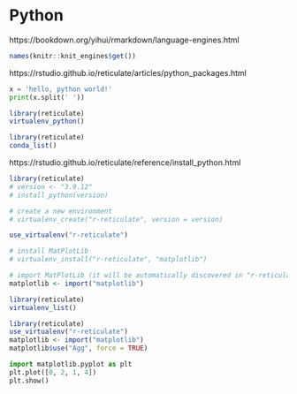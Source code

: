 # Python

https://bookdown.org/yihui/rmarkdown/language-engines.html

```r
names(knitr::knit_engines$get())
```
https://rstudio.github.io/reticulate/articles/python_packages.html

```python
x = 'hello, python world!'
print(x.split(' '))
```

```r
library(reticulate)
virtualenv_python()
```

```r
library(reticulate)
conda_list()
```

https://rstudio.github.io/reticulate/reference/install_python.html

```r
library(reticulate)
# version <- "3.9.12"
# install_python(version)

# create a new environment 
# virtualenv_create("r-reticulate", version = version)

use_virtualenv("r-reticulate")

# install MatPlotLib
# virtualenv_install("r-reticulate", "matplotlib")

# import MatPlotLib (it will be automatically discovered in "r-reticulate")
matplotlib <- import("matplotlib")
```

```r
library(reticulate)
virtualenv_list()
```

```r
library(reticulate)
use_virtualenv("r-reticulate")
matplotlib <- import("matplotlib")
matplotlib$use("Agg", force = TRUE)
```

```python
import matplotlib.pyplot as plt
plt.plot([0, 2, 1, 4])
plt.show()
```

